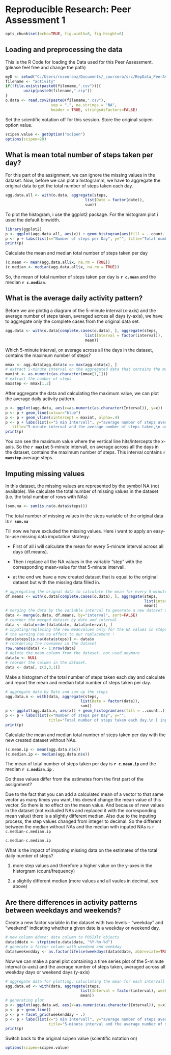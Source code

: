 # Reproducible Research: Peer Assessment 1

```r
opts_chunk$set(echo=TRUE, fig.width=8, fig.height=6)
```


## Loading and preprocessing the data

This is the R Code for loading the Data used for this Peer Assessment.
(please feel free and change the path)

```r
myD <- setwd("C:/Users/rosenranz/Documents/_coursera/src/RepData_PeerAssessment1")
filename <- "activity"
if(!file.exists(paste0(filename,".csv"))){
        unzip(paste0(filename,".zip"))
}        
o.data <- read.csv2(paste0(filename,".csv"), 
                    sep = ",", na.strings = "NA", 
                    header = TRUE, stringsAsFactors=FALSE)
```


Set the scientific notation off for this session. Store the original scipen option value.

```r
scipen.value <- getOption("scipen")
options(scipen=20)
```


## What is mean total number of steps taken per day?

For this part of the assignment, we can ignore the missing values in the dataset.
Now, before we can plot a histogramm, we have to aggregate the original data to get the total number of steps taken each day.

```r
agg.data.all <- with(o.data, aggregate(steps, 
                                   list(Date = factor(date)), 
                                   sum))
```

To plot the histogram, i use the ggplot2 package. For the histogram plot i used the default binwidth.

```r
library(ggplot2)
p <- ggplot(agg.data.all, aes(x)) + geom_histogram(aes(fill = ..count..))
p <- p + labs(list(x="Number of steps per Day", y="", title="Total number of steps taken each day"))
print(p)
```

Calculate the mean and median total number of steps taken per day

```r
(c.mean <- mean(agg.data.all$x, na.rm = TRUE))
(c.median <- median(agg.data.all$x, na.rm = TRUE))
```

So, the mean of total number of steps taken per day is **`r c.mean`** and the median **`r c.median`**.


## What is the average daily activity pattern?

Before we are plottig a diagram of the 5-minute interval (x-axis) and the average number of steps taken, averaged across all days (y-axis), we have to aggregate only the complete cases from the original data set.

```r
agg.data <- with(o.data[complete.cases(o.data), ], aggregate(steps, 
                                   list(Interval = factor(interval)), 
                                   mean))
```


Which 5-minute interval, on average across all the days in the dataset, contains the maximum number of steps?

```r
mmax <- agg.data[agg.data$x == max(agg.data$x), ]
# extract 5-minute interval on the aggregated data that contains the maximum number of steps
maxint <- as.numeric(as.character(mmax[1,1]))
# extract the number of steps
maxstep <- mmax[1,2]
```

After aggregate the data and calculating the maximum value, we can plot the average daily activity pattern.

```r
p <- ggplot(agg.data, aes(x=as.numeric(as.character(Interval)), y=x)) 
p <- p + geom_line(colour="blue")
p <- p + geom_vline(xintercept = maxint, alpha=.4)
p <- p + labs(list(x="5 min Intervall", y="average number of steps averaged across all days", 
   title="5-minute interval and the average number of steps taken,\n averaged across all days\n (October 2012 to November 2012)"))
print(p)
```

You can see the maximum value where the vertical line hits/intercepts the x-axis. So the **`r maxint`** 5-minute intervall, on average across all the days in the dataset, contains the maximum number of steps. This interval contains **`r maxstep`** average steps.


## Imputing missing values

In this dataset, the missing values are represented by the symbol NA (not available). We calculate the total number of missing values in the dataset (i.e. the total number of rows with NAs)


```r
(sum.na <- sum(is.na(o.data$steps)))
```

The total number of missing values in the steps variable of the original data is **`r sum.na`**

Till now we have excluded the missing values. Here i want to apply an easy-to-use missing data imputation strategy. 

- First of all i will calculate the mean for every 5-minute interval across all days (df.means).

- Then i replace all the NA values in the variable "step" with the corresponding mean-value for that 5-minute intervall.

- at the end we have a new created dataset that is equal to the original dataset but with the missing data filled in.

```r
# aggregating the orignal data to calculate the mean for every 5-minutes interval
df.means <- with(o.data[complete.cases(o.data), ], aggregate(steps, 
                                                             list(interval = factor(interval)), 
                                                             mean))
# merging the data by the variable interval to generate a new dataset with the the new mean value corresponding to the interval.
data <- merge(o.data, df.means, by="interval", sort=FALSE)
# reorder the merged dataset by date and interval
data <- data[order(data$date, data$interval), ]
# inputing/replacing the new meanvalues only for the NA values in steps.
# the warning has no effect to our replacement !
data$steps[is.na(data$steps)] <- data$x
# reordering the rownames in the dataset
row.names(data) <- 1:nrow(data)
# delete the mean column from the dataset. not used anymore
data$x <- NULL
# reorder the column in the dataset.
data <- data[, c(2,3,1)]
```

Make a histogram of the total number of steps taken each day and calculate and report the mean and median total number of steps taken per day.

```r
# aggregate data by Date and sum up the steps
agg.data.n <- with(data, aggregate(steps, 
                                 list(Date = factor(date)), 
                                 sum))
p <- ggplot(agg.data.n, aes(x)) + geom_histogram(aes(fill = ..count..))
p <- p + labs(list(x="Number of steps per Day", y="", 
                   title="Total number of steps taken each day.\n [ inpute missing values ]"))
print(p)
```

Calculate the mean and median total number of steps taken per day with the new created dataset without NAs.

```r
(c.mean.ip <- mean(agg.data.n$x))
(c.median.ip <- median(agg.data.n$x))
```

The mean of total number of steps taken per day is **`r c.mean.ip`** and the median **`r c.median.ip`** .  

  
Do these values differ from the estimates from the first part of the assignment?

Due to the fact that you can add a calculated mean of a vector to that same vector as many times you want, this doesnt change the mean value of this vector.
So there is no effect on the mean value.
And because of new values in the dataset (not excluded NAs and replaced it with the corresponding mean value) there is a slightly different median. Also due to the inputing process, the step values changed from integer to decimal. So the different between the median without NAs and the median with inputed NAs is `r c.median-c.median.ip`

```r
c.median-c.median.ip
```

What is the impact of imputing missing data on the estimates of the total
daily number of steps?

1. more step values and therefore a higher value on the y-axes in the historgram (count/frequency)

2. a slightly different median (more values and all vaules in decimal, see above)


## Are there differences in activity patterns between weekdays and weekends?

Create a new factor variable in the dataset with two levels - "weekday" and "weekend" indicating whether a given date is a weekday or weekend day.

```r
# new column ddate: date column to POSIXlt objects
data$ddate <- strptime(o.data$date, "%Y-%m-%d")
# generate a factor column with weedend and weekday
data$weekendday <- as.factor(ifelse(weekdays(data$ddate, abbreviate=TRUE) %in% c("Sa","So"), "weekend", "weekday"))
```

Now we can make a panel plot containing a time series plot of the 5-minute interval (x-axis) and the average number of steps taken, averaged across all weekday days or weekend days (y-axis)

```r
# aggregate data for plotting. caluclating the mean for each intervall for weekdays and weekends
agg.data.wd <- with(data, aggregate(steps, 
                                 list(Interval = factor(interval), weekendday = weekendday), 
                                 mean))
# generating plot
p <- ggplot(agg.data.wd, aes(x=as.numeric(as.character(Interval)), y=x))
p <- p + geom_line()
p <- p + facet_grid(weekendday ~ .)
p <- p + labs(list(x="5 min Intervall", y="average number of steps averaged across all days", 
                   title="5-minute interval and the average number of steps taken,\n averaged across all days, seperated in Weekdays and Weekends\n (October 2012 to November 2012)"))
print(p)
```

Switch back to the original scipen value (scientific notation on)

```r
options(scipen=scipen.value)
```

